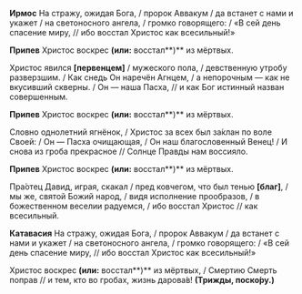 **Ирмос** На стражу, ожидая Бога, / пророк Аввакум / да встанет с нами и укажет / на светоносного ангела, / громко говорящего: / «В сей день спасение миру, // ибо восстал Христос как всесильный!»

**Припев** Христос воскрес **(или:** восстал**)** из мёртвых.

Христос явился **[**первенцем**]** / мужеского пола, / девственную утробу разверзшим. / Как снедь Он наречён Агнцем, / а непорочным — как не вкусивший скверны. / Он — наша Пасха, // и как Бог истинный назван совершенным.

**Припев** Христос воскрес **(или:** восстал**)** из мёртвых.

Словно однолетний ягнёнок, / Христос за всех был за́клан по воле Своей: / Он — Пасха очищающая, / Он наш благословенный Венец! / И снова из гроба прекрасное // Солнце Правды нам воссияло.

**Припев** Христос воскрес **(или:** восстал**)** из мёртвых.

Пра́отец Давид, играя, скакал / пред ковчегом, что был тенью **[**благ**]**, / мы же, святой Божий народ, / видя исполнение прообразов, / в божественном веселии радуемся, / ибо восстал Христос // как всесильный.

**Катавасия** На стражу, ожидая Бога, / пророк Аввакум / да встанет с нами и укажет / на светоносного ангела, / громко говорящего: / «В сей день спасение миру, // ибо восстал Христос как всесильный!»

Христос воскрес **(или:** восстал**)** из мёртвых, / Смертию Смерть поправ // и тем, кто во гробах, жизнь дарова́в! **(Трижды, поско́ру.)**

